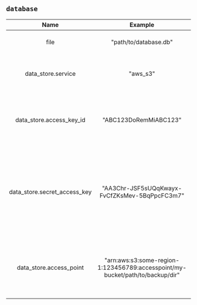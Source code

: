 ## `database`

|             Name             |                                    Example                                    |              Default               |               Required                |                                                                                           Description                                                                                            |
| :--------------------------: | :---------------------------------------------------------------------------: | :--------------------------------: | :-----------------------------------: | :----------------------------------------------------------------------------------------------------------------------------------------------------------------------------------------------: |
|             file             |                             "path/to/database.db"                             | "/var/lib/bencher/data/bencher.db" |                  Yes                  |                                                                             Controls where server database will go.                                                                              |
|      data_store.service      |                                   "aws_s3"                                    |                ---                 |                  No                   |                                                               Specifies the remote data store service. Valid values are "aws_s3".                                                                |
|   data_store.access_key_id   |                             "ABC123DoRemMiABC123"                             |                ---                 | Only if data_store.service = "aws_s3" |                                          If data_store.service = "aws_s3", this property specifies the AWS access key ID. See also data_store.service.                                           |
| data_store.secret_access_key |                 "AA3Chr-JSF5sUQqKwayx-FvCfZKsMev-5BqPpcFC3m7"                 |                ---                 | Only if data_store.service = "aws_s3" |         If data_store.service = "aws_s3", this property specifies the AWS secret access key. See also data_store.service. Whenever logged, it will appear obfuscated as `************`.          |
|   data_store.access_point    | "arn:aws:s3:some-region-1:123456789:accesspoint/my-bucket/path/to/backup/dir" |                ---                 | Only if data_store.service = "aws_s3" | If data_store.service = "aws_s3", this property specifies the [AWS S3 accesspoint](https://docs.aws.amazon.com/AmazonS3/latest/userguide/using-access-points.html). See also data_store.service. |
